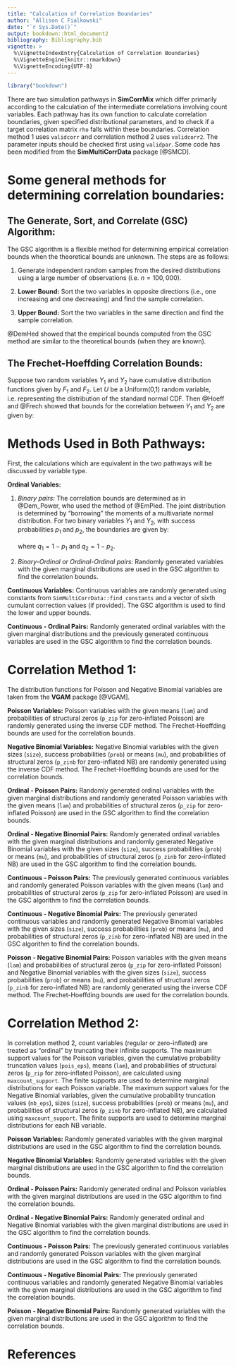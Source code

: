 ```yaml
---
title: "Calculation of Correlation Boundaries"
author: "Allison C Fialkowski"
date: "`r Sys.Date()`"
output: bookdown::html_document2
bibliography: Bibliography.bib
vignette: >
  %\VignetteIndexEntry{Calculation of Correlation Boundaries}
  %\VignetteEngine{knitr::rmarkdown}
  %\VignetteEncoding{UTF-8}
---
```


<style type="text/css">

h1.title {
  text-align: center;
}
h4.author { /* Header 4 - and the author and data headers use this too  */
  text-align: center;
}
h4.date { /* Header 4 - and the author and data headers use this too  */
  text-align: center;
}
</style>

```r
library("bookdown")
```

There are two simulation pathways in **SimCorrMix** which differ primarily according to the calculation of the intermediate correlations involving count variables.  Each pathway has its own function to calculate correlation boundaries, given specified distributional parameters, and to check if a target correlation matrix `rho` falls within these boundaries.  Correlation method 1 uses `validcorr` and correlation method 2 uses `validcorr2`.  The parameter inputs should be checked first using `validpar`.  Some code has been modified from the **SimMultiCorrData** package [@SMCD].

# Some general methods for determining correlation boundaries: {-}

## The Generate, Sort, and Correlate (GSC) Algorithm: {-}

The GSC algorithm is a flexible method for determining empirical correlation bounds when the theoretical bounds are unknown.  The steps are as follows:

1) Generate independent random samples from the desired distributions using a large number of observations (i.e. $n = 100,000$).

2) **Lower Bound:** Sort the two variables in opposite directions (i.e., one increasing and one decreasing) and find the sample correlation.

3) **Upper Bound:** Sort the two variables in the same direction and find the sample correlation.

@DemHed showed that the empirical bounds computed from the GSC method are similar to the theoretical bounds (when they are known).

## The Frechet-Hoeffding Correlation Bounds: {-}

Suppose two random variables $Y_1$ and $Y_2$ have cumulative distribution functions given by $F_1$ and $F_2$.  Let $U$ be a Uniform(0,1) random variable, i.e. representing the distribution of the standard normal CDF. Then @Hoeff and @Frech showed that bounds for the correlation between $Y_1$ and $Y_2$ are given by:     
\begin{equation}    
\{cor(F_1^{-1}(U), F_2^{-1}(1 - U)),\ cor(F_1^{-1}(U), F_2^{-1}(U))\}. (\#eq:System1)
\end{equation}    

# Methods Used in Both Pathways: {-}

First, the calculations which are equivalent in the two pathways will be discussed by variable type.

**Ordinal Variables:**

1) *Binary pairs:* The correlation bounds are determined as in @Dem_Power, who used the method of @EmPied.  The joint distribution is determined by "borrowing" the moments of a multivariate normal distribution.  For two binary variables $Y_1$ and $Y_2$, with success probabilities $p_1$ and $p_2$, the boundaries are given by:    
\begin{equation}     
\{max(-\sqrt{(p_1p_2)/(q_1q_2)},\ -\sqrt{(q_1q_2)/(p_1p_2)}),\ \ \ min(\sqrt{(p_1q_2)/(q_1p_2)},\ \sqrt{(q_1p_2)/(p_1q_2)})\}, (\#eq:System2)
\end{equation}    
where $q_1 = 1 - p_1$ and $q_2 = 1 - p_2$.

2) *Binary-Ordinal or Ordinal-Ordinal pairs:* Randomly generated variables with the given marginal distributions are used in the
GSC algorithm to find the correlation bounds.

**Continuous Variables:** Continuous variables are randomly generated using constants from `SimMultiCorrData::find_constants` and a vector of sixth cumulant correction values (if provided).  The GSC algorithm is used to find the lower and upper bounds.

**Continuous - Ordinal Pairs:** Randomly generated ordinal variables with the given marginal distributions and the previously generated continuous variables are used in the GSC algorithm to find the correlation bounds.

# Correlation Method 1: {-}

The distribution functions for Poisson and Negative Binomial variables are taken from the **VGAM** package [@VGAM].       

**Poisson Variables:** Poisson variables with the given means (`lam`) and probabilities of structural zeros (`p_zip` for zero-inflated Poisson) are randomly generated using the inverse CDF method.  The Frechet-Hoeffding bounds are used for the correlation bounds.

**Negative Binomial Variables:** Negative Binomial variables with the given sizes (`size`), success probabilities (`prob`) or means (`mu`), and probabilities of structural zeros (`p_zinb` for zero-inflated NB) are randomly generated using the inverse CDF method.  The Frechet-Hoeffding bounds are used for the correlation bounds.

**Ordinal - Poisson Pairs:** Randomly generated ordinal variables with the given marginal distributions and randomly generated Poisson variables with the given means (`lam`) and probabilities of structural zeros (`p_zip` for zero-inflated Poisson) are used in the GSC algorithm to find the correlation bounds.

**Ordinal - Negative Binomial Pairs:** Randomly generated ordinal variables with the given marginal distributions and randomly generated Negative Binomial variables with the given sizes (`size`), success probabilities (`prob`) or means (`mu`), and probabilities of structural zeros (`p_zinb` for zero-inflated NB) are used in the GSC algorithm to find the correlation bounds.

**Continuous - Poisson Pairs:** The previously generated continuous variables and randomly generated Poisson variables with the given
means (`lam`) and probabilities of structural zeros (`p_zip` for zero-inflated Poisson) are used in the GSC algorithm to find the correlation bounds.

**Continuous - Negative Binomial Pairs:** The previously generated continuous variables and randomly generated Negative Binomial variables with the given sizes (`size`), success probabilities (`prob`) or means (`mu`), and probabilities of structural zeros (`p_zinb` for zero-inflated NB) are used in the GSC algorithm to find the correlation bounds.

**Poisson - Negative Binomial Pairs:** Poisson variables with the given means (`lam`) and probabilities of structural zeros (`p_zip` for zero-inflated Poisson) and Negative Binomial variables with the given sizes (`size`), success probabilities (`prob`) or means (`mu`), and probabilities of structural zeros (`p_zinb` for zero-inflated NB) are randomly generated using the inverse CDF method.  The Frechet-Hoeffding bounds are used for the correlation bounds.

# Correlation Method 2: {-}

In correlation method 2, count variables (regular or zero-inflated) are treated as "ordinal" by truncating their infinite supports.  The maximum support values for the Poisson variables, given the cumulative probability truncation values (`pois_eps`), means (`lam`), and probabilities of structural zeros (`p_zip` for zero-inflated Poisson), are calculated using `maxcount_support`. The finite supports are used to determine marginal distributions for each Poisson variable.  The maximum support values for the Negative Binomial variables, given the cumulative probability truncation values (`nb_eps`), sizes (`size`), success probabilities (`prob`) or means (`mu`), and probabilities of structural zeros (`p_zinb` for zero-inflated NB), are calculated using `maxcount_support`.  The finite supports are used to determine marginal distributions for each NB variable.    

**Poisson Variables:** Randomly generated variables with the given marginal distributions are used in the GSC algorithm to find the correlation bounds.

**Negative Binomial Variables:** Randomly generated variables with the given marginal distributions are used in the GSC algorithm to find the correlation bounds.

**Ordinal - Poisson Pairs:** Randomly generated ordinal and Poisson variables with the given marginal distributions are used in the GSC algorithm to find the correlation bounds.

**Ordinal - Negative Binomial Pairs:** Randomly generated ordinal and Negative Binomial variables with the given marginal distributions are used in the GSC algorithm to find the correlation bounds.

**Continuous - Poisson Pairs:** The previously generated continuous variables and randomly generated Poisson variables with the given marginal distributions are used in the GSC algorithm to find the correlation bounds.

**Continuous - Negative Binomial Pairs:** The previously generated continuous variables and randomly generated Negative Binomial variables with the given marginal distributions are used in the GSC algorithm to find the correlation bounds.

**Poisson - Negative Binomial Pairs:** Randomly generated variables with the given marginal distributions are used in the GSC algorithm to find the correlation bounds.

# References {-}

<script type="text/x-mathjax-config">
   MathJax.Hub.Config({  "HTML-CSS": { minScaleAdjust: 115, availableFonts: [] }  });
</script>
